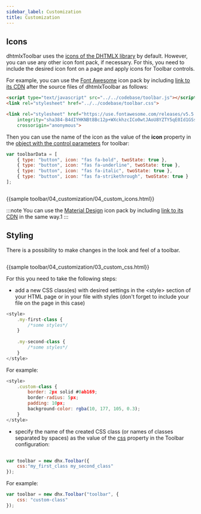 ```yaml
---
sidebar_label: Customization
title: Customization
---
```



          

Icons
------------

dhtmlxToolbar uses the [icons of the DHTMLX library](/helpers/icon) by default. However, you can use any other icon font pack, if necessary. For this, you need to include the desired icon font on 
a page and apply icons for Toolbar controls.

For example, you can use the [Font Awesome](https://fontawesome.com/) icon pack by including [link to its CDN](https://fontawesome.com/how-to-use/on-the-web/setup/getting-started?using=web-fonts-with-css) 
after the source files of dhtmlxToolbar as follows:

~~~html
<script type="text/javascript" src="../../codebase/toolbar.js"></script>
<link rel="stylesheet" href="../../codebase/toolbar.css">

<link rel="stylesheet" href="https://use.fontawesome.com/releases/v5.5.0/css/all.css" 
	integrity="sha384-B4dIYHKNBt8Bc12p+WXckhzcICo0wtJAoU8YZTY5qE0Id1GSseTk6S+L3BlXeVIU" 
    crossorigin="anonymous">
~~~

Then you can use the name of the icon as the value of the <strong>icon</strong> property in the [object with the control parameters](/toolbar/load_data#jsonformattemplates) for toolbar:

~~~js
var toolbarData = [
	{ type: "button", icon: "fas fa-bold", twoState: true },
    { type: "button", icon: "fas fa-underline", twoState: true },
    { type: "button", icon: "fas fa-italic", twoState: true },
    { type: "button", icon: "fas fa-strikethrough", twoState: true }
];
~~~

<img style="margin: 0px 0px 0px 20px; display: block;" src="toolbar/fa_icons.png" alt=""/>

{{sample toolbar/04_customization/04_custom_icons.html}}

:::note
You can use the [Material Design](https://materialdesignicons.com/) icon pack by including [link to its CDN](https://cdnjs.cloudflare.com/ajax/libs/MaterialDesign-Webfont/2.5.94/css/materialdesignicons.css) in the same way.1
:::

Styling 
-----------

There is a possibility to make changes in the look and feel of a toolbar. 

<img style="margin: 0px 0px 0px 20px; display: block;" src="toolbar/custom_style.png" alt=""/>

{{sample toolbar/04_customization/03_custom_css.html}}

For this you need to take the following steps:

- add a new CSS class(es) with desired settings in the &lt;style&gt; section of your HTML page or in your file with styles (don't forget to include your file on the page in this case)

~~~js
<style>
	.my-first-class {
		/*some styles*/
	}
    
    .my-second-class {
		/*some styles*/
	}
</style>
~~~

For example:

~~~js
<style>
	.custom-class {
		border: 2px solid #0ab169;
		border-radius: 5px;
		padding: 10px;
		background-color: rgba(10, 177, 105, 0.3);
	}
</style>
~~~

- specify the name of the created CSS class (or names of classes separated by spaces) as the value of the [css](/toolbar/api/toolbar_css_config) property in the Toolbar configuration:

~~~js
 
var toolbar = new dhx.Toolbar({
    css:"my_first_class my_second_class"
});
~~~

For example:

~~~js
var toolbar = new dhx.Toolbar("toolbar", {
	css: "custom-class"
});
~~~





